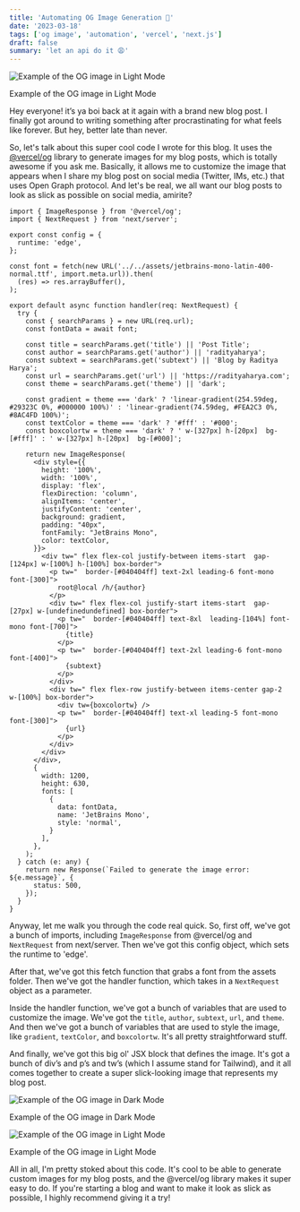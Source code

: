 ```yaml
---
title: 'Automating OG Image Generation 👀'
date: '2023-03-18'
tags: ['og image', 'automation', 'vercel', 'next.js']
draft: false
summary: 'let an api do it 😩'
---
```


![Example of the OG image in Light Mode](https://qnhjmybhvmffhqxsggxx.supabase.co/storage/v1/object/public/public/featured-image-automating-og-image-generation.png)

Example of the OG image in Light Mode

Hey everyone! it’s ya boi back at it again with a brand new blog post. I finally got around to writing something after procrastinating for what feels like forever. But hey, better late than never.

So, let's talk about this super cool code I wrote for this blog. It uses the [@vercel/og](https://www.npmjs.com/package/@vercel/og) library to generate images for my blog posts, which is totally awesome if you ask me. Basically, it allows me to customize the image that appears when I share my blog post on social media (Twitter, IMs, etc.) that uses Open Graph protocol. And let's be real, we all want our blog posts to look as slick as possible on social media, amirite?

```tsx
import { ImageResponse } from '@vercel/og';
import { NextRequest } from 'next/server';

export const config = {
  runtime: 'edge',
};

const font = fetch(new URL('../../assets/jetbrains-mono-latin-400-normal.ttf', import.meta.url)).then(
  (res) => res.arrayBuffer(),
);

export default async function handler(req: NextRequest) {
  try {
    const { searchParams } = new URL(req.url);
    const fontData = await font;

    const title = searchParams.get('title') || 'Post Title';
    const author = searchParams.get('author') || 'radityaharya';
    const subtext = searchParams.get('subtext') || 'Blog by Raditya Harya';
    const url = searchParams.get('url') || 'https://radityaharya.com';
    const theme = searchParams.get('theme') || 'dark';
    
    const gradient = theme === 'dark' ? 'linear-gradient(254.59deg, #29323C 0%, #000000 100%)' : 'linear-gradient(74.59deg, #FEA2C3 0%, #8AC4FD 100%)';
    const textColor = theme === 'dark' ? '#fff' : '#000';
    const boxcolortw = theme === 'dark' ? ' w-[327px] h-[20px]  bg-[#fff]' : ' w-[327px] h-[20px]  bg-[#000]';

    return new ImageResponse(
      <div style={{
        height: '100%',
        width: '100%',
        display: 'flex',
        flexDirection: 'column',
        alignItems: 'center',
        justifyContent: 'center',
        background: gradient,
        padding: "40px",
        fontFamily: "JetBrains Mono",
        color: textColor,
      }}>
        <div tw=" flex flex-col justify-between items-start  gap-[124px] w-[100%] h-[100%] box-border">
          <p tw="  border-[#040404ff] text-2xl leading-6 font-mono font-[300]">
            root@local /h/{author}
          </p>
          <div tw=" flex flex-col justify-start items-start  gap-[27px] w-[undefinedundefined] box-border">
            <p tw="  border-[#040404ff] text-8xl  leading-[104%] font-mono font-[700]">
              {title}
            </p>
            <p tw="  border-[#040404ff] text-2xl leading-6 font-mono font-[400]">
              {subtext}
            </p>
          </div>
          <div tw=" flex flex-row justify-between items-center gap-2 w-[100%] box-border">
            <div tw={boxcolortw} />
            <p tw="  border-[#040404ff] text-xl leading-5 font-mono font-[300]">
              {url}
            </p>
          </div>
        </div>
      </div>,
      {
        width: 1200,
        height: 630,
        fonts: [
          {
            data: fontData,
            name: 'JetBrains Mono',
            style: 'normal',
          }
        ],
      },
    );
  } catch (e: any) {
    return new Response(`Failed to generate the image error: ${e.message}`, {
      status: 500,
    });
  }
}
```

Anyway, let me walk you through the code real quick. So, first off, we've got a bunch of imports, including `ImageResponse` from @vercel/og and `NextRequest` from next/server. Then we've got this config object, which sets the runtime to 'edge'.

After that, we've got this fetch function that grabs a font from the assets folder. Then we've got the handler function, which takes in a `NextRequest` object as a parameter.

Inside the handler function, we've got a bunch of variables that are used to customize the image. We've got the `title`, `author`, `subtext`, `url`, and `theme`. And then we've got a bunch of variables that are used to style the image, like `gradient`, `textColor`, and `boxcolortw`. It's all pretty straightforward stuff.

And finally, we've got this big ol' JSX block that defines the image. It's got a bunch of div’s and p’s and tw’s (which I assume stand for Tailwind), and it all comes together to create a super slick-looking image that represents my blog post.

![Example of the OG image in Dark Mode](https://s3-us-west-2.amazonaws.com/secure.notion-static.com/bafa869a-1e44-4186-bbfc-bc6d07737783/Untitled.png)

Example of the OG image in Dark Mode

![Example of the OG image in Light Mode](https://s3-us-west-2.amazonaws.com/secure.notion-static.com/7d98f0f0-f35b-435d-9375-83cf76234997/Untitled.png)

Example of the OG image in Light Mode

All in all, I'm pretty stoked about this code. It's cool to be able to generate custom images for my blog posts, and the @vercel/og library makes it super easy to do. If you're starting a blog and want to make it look as slick as possible, I highly recommend giving it a try!

